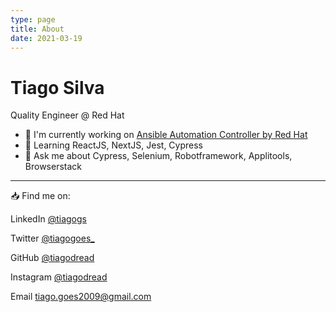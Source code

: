 ```yaml
---
type: page
title: About
date: 2021-03-19
---
```


# Tiago Silva

Quality Engineer @ Red Hat

- 🏢  I'm currently working on [Ansible Automation Controller by Red Hat](https://www.ansible.com/products/controller)
- 🌱  Learning ReactJS, NextJS, Jest, Cypress
- 💬 Ask me about Cypress, Selenium, Robotframework, Applitools, Browserstack

---
📥 Find me on:

LinkedIn [@tiagogs](https://www.linkedin.com/in/tiagogs/)

Twitter [@tiagogoes_](https://twitter.com/tiagogoes_)

GitHub [@tiagodread](https://github.com/tiagodread)

Instagram [@tiagodread](https://instagram.com/tiagodread)

Email [tiago.goes2009@gmail.com](mailto:tiago.goes2009@gmail.com)
